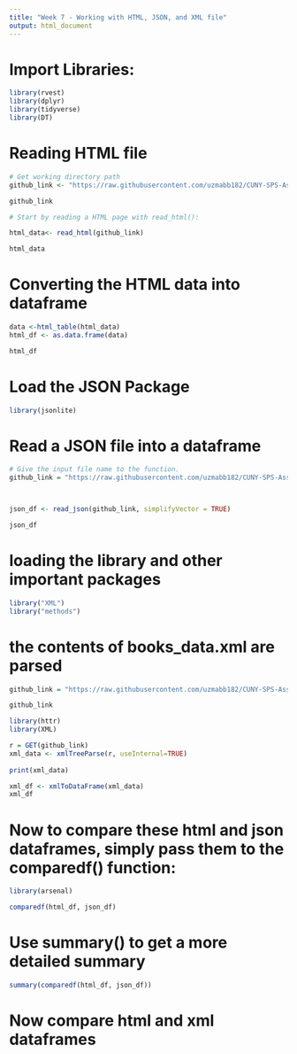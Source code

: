 ```yaml
---
title: "Week 7 - Working with HTML, JSON, and XML file"
output: html_document
---
```



# Import Libraries:
```r
library(rvest)
library(dplyr)
library(tidyverse)
library(DT)
```

# Reading HTML file
```r
# Get working directory path
github_link <- "https://raw.githubusercontent.com/uzmabb182/CUNY-SPS-Assignments/main/data_607/week7/books_data.html"

github_link
```

```r
# Start by reading a HTML page with read_html():

html_data<- read_html(github_link)

html_data
```
# Converting the HTML data into dataframe
```r
data <-html_table(html_data)
html_df <- as.data.frame(data)

html_df
```

# Load the JSON Package


```r
library(jsonlite)
```

# Read a JSON file into a dataframe

```r
# Give the input file name to the function.
github_link = "https://raw.githubusercontent.com/uzmabb182/CUNY-SPS-Assignments/main/data_607/week7/books_data.json"



json_df <- read_json(github_link, simplifyVector = TRUE)

json_df
```

# loading the library and other important packages

```r
library("XML")
library("methods")

```

# the contents of books_data.xml are parsed

```r

github_link = "https://raw.githubusercontent.com/uzmabb182/CUNY-SPS-Assignments/main/data_607/week7/books_data.XML"

github_link
```

```r
library(httr)
library(XML)

r = GET(github_link)
xml_data <- xmlTreeParse(r, useInternal=TRUE)
 
print(xml_data)
```


```r

xml_df <- xmlToDataFrame(xml_data)
xml_df
```

# Now to compare these html and json dataframes, simply pass them to the comparedf() function:
```r
library(arsenal)

```

```r
comparedf(html_df, json_df)
```

# Use summary() to get a more detailed summary

```r
summary(comparedf(html_df, json_df))
```
# Now compare html and xml dataframes
```r

```


